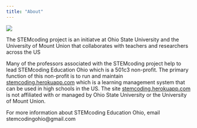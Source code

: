 ```yaml
---
title: "About"
---
```


![](img/STEMcoding_icon.png)

The STEMcoding project is an initiatve at Ohio State University and the University of Mount Union that collaborates with teachers and researchers across the US

Many of the professors associated with the STEMcoding project help to lead STEMcoding Education Ohio which is a 501c3 non-profit. The primary function of this non-profit is to run and maintain [stemcoding.herokuapp.com](http://stemcoding.herokuapp.com) which is a learning management system that can be used in high schools in the US. The site [stemcoding.herokuapp.com](http://stemcoding.herokuapp.com) is not affiliated with or managed by Ohio State University or the University of Mount Union.

For more information about STEMcoding Education Ohio, email stemcodingohio@gmail.com




